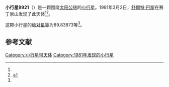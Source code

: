 {{Infobox planet
| bgcolour = #FFFFC0
| name = 9921
| symbol = 
| image = 
| caption = 
| discovery = yes
| discovery_ref = 
| discoverer = [[舒爾特·巴斯|舒爾特·巴斯]]
| discovery_site = [[赛丁泉山|赛丁泉山]] 
| discovered = 1981年3月2日
| designations = yes
| mp_name = 
| named_after = 
| alt_names = 
| mp_category = [[主带小行星|主带小行星]]
| orbit_ref = <ref name="a">[http://ssd.jpl.nasa.gov/sbdb.cgi?sstr=9921 9921] {{Wayback|url=http://ssd.jpl.nasa.gov/sbdb.cgi?sstr=9921 |date=20210717072112 }}，小行星數據庫瀏覽器（JPL Small-Body Database Browser）－[[美国国家航空航天局|美国国家航空航天局]]喷气推进实验室</ref>
| epoch = 2456400.5 (2013年4月18日更新)
| aphelion = {{convert|2.5204121|AU|km|3|abbr=on|lk=out}}
| perihelion = {{convert|2.2342509|AU|km|3|abbr=on}}
| semimajor = {{convert|2.3773315|AU|km|3|abbr=on}}
| eccentricity = 0.0601854
| period = 1338.853476 [[日|日]]<br />3.67[[儒略年|儒略年]]
| avg_speed = 
| inclination = 2.40011
| asc_node = 331.42310
| mean_anomaly = 
| arg_peri = 89.83873
| satellites = 
| physical_characteristics = yes
| dimensions = 
| mass = 
| density = 
| surface_grav = 
| escape_velocity = 
| sidereal_day = 
| axial_tilt = 
| pole_ecliptic_lat = 
| pole_ecliptic_lon = 
| albedo = 
| temperatures= 
| temp_name1 = 
| mean_temp_1 = 
| max_temp_1 = 
| temp_name2 = 
| max_temp_2 = 
| spectral_type = 
| abs_magnitude = 89.83873
}}

'''小行星9921'''（{{lang-en|9921}}）是一颗围绕[[太阳|太阳]][[公转|公转]]的[[小行星|小行星]]。1981年3月2日，[[舒爾特·巴斯|舒爾特·巴斯]]在赛丁泉山发现了此天体<ref name="a" /><ref>{{cite news|title=小行星列表|url=http://cfa-www.harvard.edu/iau/lists/NumberedMPs.txt|accessdate=2013-07-08|newspaper=哈佛大学|archive-date=2008-05-17|archive-url=https://web.archive.org/web/20080517010638/http://cfa-www.harvard.edu/iau/lists/NumberedMPs.txt|dead-url=no}}</ref>。

这颗小行星的[[绝对星等|绝对星等]]为89.83873等<ref name="a" />。

==参考文献==
{{reflist}}
{{Minor Planet Number|[[小行星9920|小行星9920]]|[[小行星9922|小行星9922]]}}

{{小天体}}

[[Category:小行星带天体|Category:小行星带天体]]
[[Category:1981年发现的小行星|Category:1981年发现的小行星]]

{{asteroid-stub}}